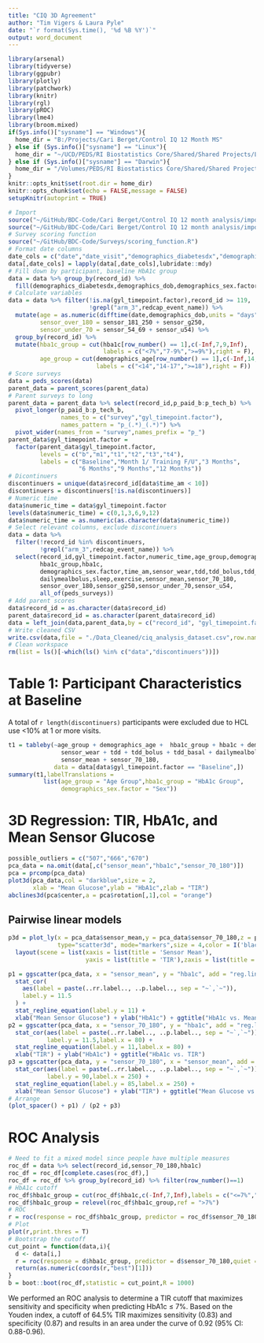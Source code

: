 ```yaml
---
title: "CIQ 3D Agreement"
author: "Tim Vigers & Laura Pyle"
date: "`r format(Sys.time(), '%d %B %Y')`"
output: word_document
---
```


```r
library(arsenal)
library(tidyverse)
library(ggpubr)
library(plotly)
library(patchwork)
library(knitr)
library(rgl)
library(pROC)
library(lme4)
library(broom.mixed)
if(Sys.info()["sysname"] == "Windows"){
  home_dir = "B:/Projects/Cari Berget/Control IQ 12 Month MS"
} else if (Sys.info()["sysname"] == "Linux"){
  home_dir = "~/UCD/PEDS/RI Biostatistics Core/Shared/Shared Projects/Laura/BDC/Projects/Cari Berget/Control IQ 12 Month MS"
} else if (Sys.info()["sysname"] == "Darwin"){
  home_dir = "/Volumes/PEDS/RI Biostatistics Core/Shared/Shared Projects/Laura/BDC/Projects/Cari Berget/Control IQ 12 Month MS"
}
knitr::opts_knit$set(root.dir = home_dir)
knitr::opts_chunk$set(echo = FALSE,message = FALSE)
setupKnitr(autoprint = TRUE)
```

```r
# Import
source("~/GitHub/BDC-Code/Cari Berget/Control IQ 12 month analysis/import_peds_data.r")
source("~/GitHub/BDC-Code/Cari Berget/Control IQ 12 month analysis/import_parent_data.r")
# Survey scoring function
source("~/GitHub/BDC-Code/Surveys/scoring_function.R")
# Format date columns
date_cols = c("date","date_visit","demographics_diabetesdx","demographics_dob")
data[,date_cols] = lapply(data[,date_cols],lubridate::mdy)
# Fill down by participant, baseline HbA1c group
data = data %>% group_by(record_id) %>% 
  fill(demographics_diabetesdx,demographics_dob,demographics_sex.factor,demographics_age)
# Calculate variables
data = data %>% filter(!is.na(gyl_timepoint.factor),record_id >= 119,
                       !grepl("arm_3",redcap_event_name)) %>%
  mutate(age = as.numeric(difftime(date,demographics_dob,units = "days"))/365.25,
         sensor_over_180 = sensor_181_250 + sensor_g250,
         sensor_under_70 = sensor_54_69 + sensor_u54) %>%
  group_by(record_id) %>%
  mutate(hba1c_group = cut(hba1c[row_number() == 1],c(-Inf,7,9,Inf),
                           labels = c("<7%","7-9%",">=9%"),right = F),
         age_group = cut(demographics_age[row_number() == 1],c(-Inf,14,18,Inf),
                         labels = c("<14","14-17",">=18"),right = F))
# Score surveys
data = peds_scores(data)
parent_data = parent_scores(parent_data)
# Parent surveys to long
parent_data = parent_data %>% select(record_id,p_paid_b:p_tech_b) %>%
  pivot_longer(p_paid_b:p_tech_b,
               names_to = c("survey","gyl_timepoint.factor"),
               names_pattern = "p_(.*)_(.*)") %>%
  pivot_wider(names_from = "survey",names_prefix = "p_")
parent_data$gyl_timepoint.factor =
  factor(parent_data$gyl_timepoint.factor,
         levels = c("b","m1","t1","t2","t3","t4"),
         labels = c("Baseline","Month 1/ Training F/U","3 Months",
                    "6 Months","9 Months","12 Months"))
# Dicontinuers
discontinuers = unique(data$record_id[data$time_am < 10])
discontinuers = discontinuers[!is.na(discontinuers)]
# Numeric time
data$numeric_time = data$gyl_timepoint.factor
levels(data$numeric_time) = c(0,1,3,6,9,12)
data$numeric_time = as.numeric(as.character(data$numeric_time))
# Select relevant columns, exclude discontinuers
data = data %>% 
  filter(!record_id %in% discontinuers,
         !grepl("arm_3",redcap_event_name)) %>%
  select(record_id,gyl_timepoint.factor,numeric_time,age_group,demographics_age,
         hba1c_group,hba1c,
         demographics_sex.factor,time_am,sensor_wear,tdd,tdd_bolus,tdd_basal,
         dailymealbolus,sleep,exercise,sensor_mean,sensor_70_180,
         sensor_over_180,sensor_g250,sensor_under_70,sensor_u54,
         all_of(peds_surveys))
# Add parent scores
data$record_id = as.character(data$record_id)
parent_data$record_id = as.character(parent_data$record_id)
data = left_join(data,parent_data,by = c("record_id", "gyl_timepoint.factor"))
# Write cleaned CSV
write.csv(data,file = "./Data_Cleaned/ciq_analysis_dataset.csv",row.names = F,na = "")
# Clean workspace
rm(list = ls()[-which(ls() %in% c("data","discontinuers"))])
```

# Table 1: Participant Characteristics at Baseline

A total of `r length(discontinuers)` participants were excluded due to HCL use <10% at 1 or more visits. 

```r
t1 = tableby(~age_group + demographics_age +  hba1c_group + hba1c + demographics_sex.factor + 
               sensor_wear + tdd + tdd_bolus + tdd_basal + dailymealbolus + 
               sensor_mean + sensor_70_180,
             data = data[data$gyl_timepoint.factor == "Baseline",])
summary(t1,labelTranslations = 
          list(age_group = "Age Group",hba1c_group = "HbA1c Group",
               demographics_sex.factor = "Sex"))
```

# 3D Regression: TIR, HbA1c, and Mean Sensor Glucose

```r
possible_outliers = c("507","666","670")
pca_data = na.omit(data[,c("sensor_mean","hba1c","sensor_70_180")])
pca = prcomp(pca_data)
plot3d(pca_data,col = "darkblue",size = 2,
       xlab = "Mean Glucose",ylab = "HbA1c",zlab = "TIR")
abclines3d(pca$center,a = pca$rotation[,1],col = "orange")
```

## Pairwise linear models

```r
p3d = plot_ly(x = pca_data$sensor_mean,y = pca_data$sensor_70_180,z = pca_data$hba1c,
              type="scatter3d", mode="markers",size = 4,color = I('black'),alpha = 0.5) %>%
  layout(scene = list(xaxis = list(title = 'Sensor Mean'),
                      yaxis = list(title = 'TIR'),zaxis = list(title = 'HbA1c')))

p1 = ggscatter(pca_data, x = "sensor_mean", y = "hba1c", add = "reg.line") +
  stat_cor(
    aes(label = paste(..rr.label.., ..p.label.., sep = "~`,`~")), 
    label.y = 11.5
  ) +
  stat_regline_equation(label.y = 11) +
  xlab("Mean Sensor Glucose") + ylab("HbA1c") + ggtitle("HbA1c vs. Mean Glucose")
p2 = ggscatter(pca_data, x = "sensor_70_180", y = "hba1c", add = "reg.line") +
  stat_cor(aes(label = paste(..rr.label.., ..p.label.., sep = "~`,`~")), 
           label.y = 11.5,label.x = 80) +
  stat_regline_equation(label.y = 11,label.x = 80) +
  xlab("TIR") + ylab("HbA1c") + ggtitle("HbA1c vs. TIR")
p3 = ggscatter(pca_data, y = "sensor_70_180", x = "sensor_mean", add = "reg.line") +
  stat_cor(aes(label = paste(..rr.label.., ..p.label.., sep = "~`,`~")),
           label.y = 90,label.x = 250) +
  stat_regline_equation(label.y = 85,label.x = 250) +
  xlab("Mean Sensor Glucose") + ylab("TIR") + ggtitle("Mean Glucose vs. TIR")
# Arrange
(plot_spacer() + p1) / (p2 + p3)
```

# ROC Analysis

```r
# Need to fit a mixed model since people have multiple measures
roc_df = data %>% select(record_id,sensor_70_180,hba1c) 
roc_df = roc_df[complete.cases(roc_df),]
roc_df = roc_df %>% group_by(record_id) %>% filter(row_number()==1)
# HbA1c cutoff
roc_df$hba1c_group = cut(roc_df$hba1c,c(-Inf,7,Inf),labels = c("<=7%",">7%"))
roc_df$hba1c_group = relevel(roc_df$hba1c_group,ref = ">7%")
# ROC
r = roc(response = roc_df$hba1c_group, predictor = roc_df$sensor_70_180,ci = T,quiet = T)
# Plot
plot(r,print.thres = T)
# Bootstrap the cutoff
cut_point = function(data,i){
  d <- data[i,]
  r = roc(response = d$hba1c_group, predictor = d$sensor_70_180,quiet = T)
  return(as.numeric(coords(r,"best")[1]))
}
b = boot::boot(roc_df,statistic = cut_point,R = 1000)
```

We performed an ROC analysis to determine a TIR cutoff that maximizes sensitivity and specificity when predicting HbA1c $\leq$ 7%. Based on the Youden index, a cutoff of 64.5% TIR maximizes sensitivity (0.83) and specificity (0.87) and results in an area under the curve of 0.92 (95% CI: 0.88-0.96).
